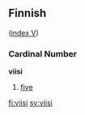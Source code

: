 ==Finnish==
([[Wiktionary:Finnish_index_v|index V]])

===Cardinal Number===
'''viisi'''
#[[five]]

[[fi:viisi]]
[[sv:viisi]]